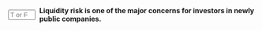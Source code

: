 ::: {.question-block}

<form onsubmit="event.preventDefault(); checkAnswerBox('q56','T')" style="display: flex; align-items: center; gap: 8px;">
<input type="text" id="q56" name="q56" maxlength="1" placeholder="T or F"
         style="width: 55px;" data-correct-answer="T" /> <label for="q56"><strong>Liquidity risk is one of the major concerns for investors in newly public companies.</strong></label>
</form>

<div id="feedback-q56" class="feedback" data-status="" style="display:none;">
The sentence is TRUE. Although public, a newly listed stock may initially have a low trading volume (float), making it difficult to buy or sell large quantities without affecting the price.
</div>
:::
